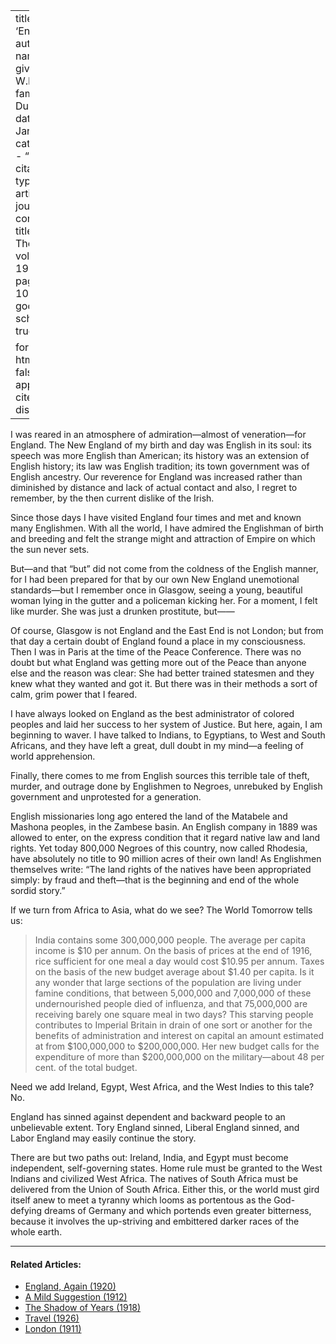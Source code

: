 
---
title: 'England'
author:
  - name:
      given: W.E.B.
      family: Du Bois
date: Jan. 1920
categories: 
  - ""
citation: 
  type: article-journal
  container-title: The Crisis
  volume: 19
  issue: 3
  page: 107-108
google-scholar: true

format:
  html:
    toc: false
    appendix-cite-as: display
---



I was reared in an atmosphere of admiration---almost of veneration---for England. The New England of my birth and day was English in its soul: its speech was more English than American; its history was an extension of English history; its law was English tradition; its town government was of English ancestry. Our reverence for England was increased rather than diminished by distance and lack of actual contact and also, I regret to remember, by the then current dislike of the Irish. 

Since those days I have visited England four times and met and known many Englishmen. With all the world, I have admired the Englishman of birth and breeding and felt the strange might and attraction of Empire on which the sun never sets. 

But---and that "but" did not come from the coldness of the English manner, for I had been prepared for that by our own New England unemotional standards---but I remember once in Glasgow, seeing a young, beautiful woman lying in the gutter and a policeman kicking her. For a moment, I felt like murder. She was just a drunken prostitute, but------ 

Of course, Glasgow is not England and the East End is not London; but from that day a certain doubt of England found a place in my consciousness. Then I was in Paris at the time of the Peace Conference. There was no doubt but what England was getting more out of the Peace than anyone else and the reason was clear: She had better trained statesmen and they knew what they wanted and got it. But there was in their methods a sort of calm, grim power that I feared. 

I have always looked on England as the best administrator of colored peoples and laid her success to her system of Justice. But here, again, I am beginning to waver. I have talked to Indians, to Egyptians, to West and South Africans, and they have left a great, dull doubt in my mind---a feeling of world apprehension. 

Finally, there comes to me from English sources this terrible tale of theft, murder, and outrage done by Englishmen to Negroes, unrebuked by English government and unprotested for a generation. 

English missionaries long ago entered the land of the Matabele and Mashona peoples, in the Zambese basin. An English company in 1889 was allowed to enter, on the express condition that it regard native law and land rights. Yet today 800,000 Negroes of this country, now called Rhodesia, have absolutely no title to 90 million acres of their own land! As Englishmen themselves write: "The land rights of the natives have been appropriated simply: by fraud and theft---that is the beginning and end of the whole sordid story." 

If we turn from Africa to Asia, what do we see? The World Tomorrow tells us: 

> India contains some 300,000,000 people. The average per capita income is $10 per annum. On the basis of prices at the end of 1916, rice sufficient for one meal a day would cost $10.95 per annum. Taxes on the basis of the new budget average about $1.40 per capita. Is it any wonder that large sections of the population are living under famine conditions, that between 5,000,000 and 7,000,000 of these undernourished people died of influenza, and that 75,000,000 are receiving barely one square meal in two days? This starving people contributes to Imperial Britain in drain of one sort or another for the benefits of administration and interest on capital an amount estimated at from $100,000,000 to $200,000,000. Her new budget calls for the expenditure of more than $200,000,000 on the military---about 48 per cent. of the total budget.

Need we add Ireland, Egypt, West Africa, and the West Indies to this tale? No. 

England has sinned against dependent and backward people to an unbelievable extent. Tory England sinned, Liberal England sinned, and Labor England may easily continue the story. 

There are but two paths out: Ireland, India, and Egypt must become independent, self-governing states. Home rule must be granted to the West Indians and civilized West Africa. The natives of South Africa must be delivered from the Union of South Africa. Either this, or the world must gird itself anew to meet a tyranny which looms as portentous as the God-defying dreams of Germany and which portends even greater bitterness, because it involves the up-striving and embittered darker races of the whole earth. 

<!-- Similar articles start here -->
<div  class="clear-wrap"></div>
<hr>
#### Related Articles:

* [England, Again (1920)](/Volumes/19/05/england_again.html)
* [A Mild Suggestion (1912)](/Volumes/03/03/mild_suggestion.html)
* [The Shadow of Years (1918)](/Volumes/15/04/shadow_of_years.html)
* [Travel (1926)](/Volumes/33/02/travel.html)
* [London (1911)](/Volumes/02/04/london.html)

<!-- Similar articles end here -->